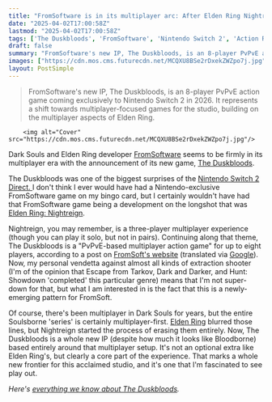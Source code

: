 ```yaml
---
title: "FromSoftware is in its multiplayer arc: After Elden Ring Nightreign, The Duskbloods brings 8-player PvPvE chaos to Nintendo Switch 2"
date: "2025-04-02T17:00:58Z"
lastmod: "2025-04-02T17:00:58Z"
tags: ['The Duskbloods', 'FromSoftware', 'Nintendo Switch 2', 'Action RPG', 'Multiplayer', 'PvPvE', 'Bloodborne']
draft: false
summary: "FromSoftware's new IP, The Duskbloods, is an 8-player PvPvE action game coming exclusively to Nintendo Switch 2 in 2026.  It represents a shift towards multiplayer-focused games for the studio, building on the multiplayer aspects of Elden Ring."
images: ["https://cdn.mos.cms.futurecdn.net/MCQXU8BSe2rDxekZWZpo7j.jpg"]
layout: PostSimple
---
```

> FromSoftware's new IP, The Duskbloods, is an 8-player PvPvE action game coming exclusively to Nintendo Switch 2 in 2026.  It represents a shift towards multiplayer-focused games for the studio, building on the multiplayer aspects of Elden Ring.


        <img alt="Cover" src="https://cdn.mos.cms.futurecdn.net/MCQXU8BSe2rDxekZWZpo7j.jpg"/>
        
Dark Souls and Elden Ring developer [FromSoftware](https://www.gamesradar.com/tag/fromsoftware/) seems to be firmly in its multiplayer era with the announcement of its new game, [The Duskbloods](https://www.gamesradar.com/games/action-rpg/the-duskbloods-is-coming-exclusively-to-switch-2-in-2026-and-it-looks-it-is-to-bloodborne-as-elden-ring-was-to-dark-souls/).

The Duskbloods was one of the biggest surprises of the [Nintendo Switch 2 Direct. ](https://www.gamesradar.com/news/live/nintendo-switch-2-direct-news-live-april-2-announcements/)I don't think I ever would have had a Nintendo-exclusive FromSoftware game on my bingo card, but I certainly wouldn't have had that FromSoftware game being a development on the longshot that was [Elden Ring: Nightreign](https://www.gamesradar.com/games/action-rpg/elden-ring-nightreign-guide/).

Nightreign, you may remember, is a three-player multiplayer experience (though you can play it solo, but not in pairs). Continuing along that theme, The Duskbloods is a "PvPvE-based multiplayer action game" for up to eight players, according to a post on [FromSoft's website](https://www.fromsoftware.jp/duskbloods/article/250402_1.html) (translated via [Google](https://www.gamesradar.com/tag/google/)). Now, my personal vendetta against almost all kinds of extraction shooter (I'm of the opinion that Escape from Tarkov, Dark and Darker, and Hunt: Showdown 'completed' this particular genre) means that I'm not super-down for that, but what I am interested in is the fact that this is a newly-emerging pattern for FromSoft.

Of course, there's been multiplayer in Dark Souls for years, but the entire Soulsborne 'series' is certainly multiplayer-first. [Elden Ring](https://www.gamesradar.com/elden-ring-guide/) blurred those lines, but Nightreign started the process of erasing them entirely. Now, The Duskbloods is a whole new IP (despite how much it looks like Bloodborne) based entirely around that multiplayer setup. It's not an optional extra like Elden Ring's, but clearly a core part of the experience. That marks a whole new frontier for this acclaimed studio, and it's one that I'm fascinated to see play out.

*Here's *[<em>everything we know about The Duskbloods</em>](https://www.gamesradar.com/the-duskbloods-guide/)*.*
        